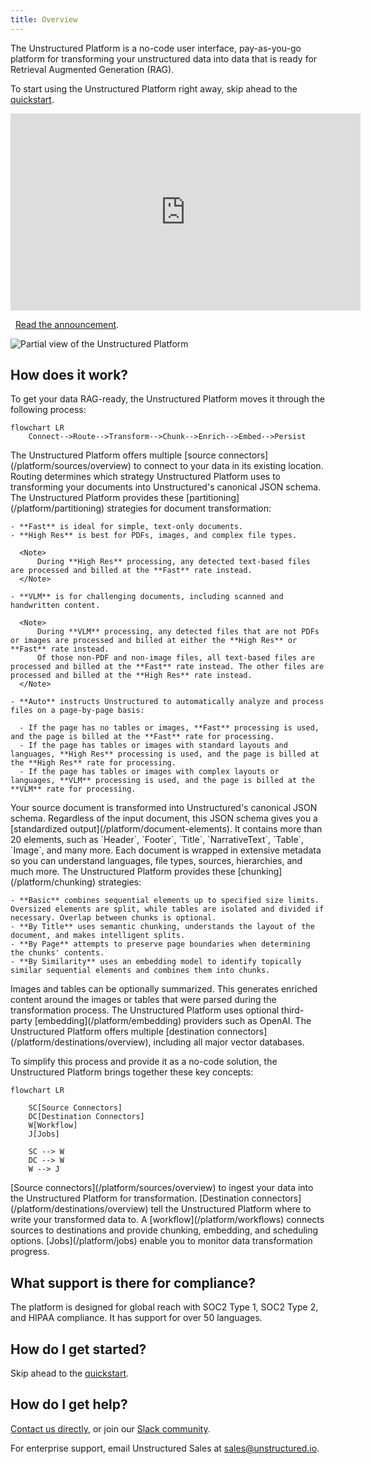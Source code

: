 ```yaml
---
title: Overview
---
```


The Unstructured Platform is a no-code user interface, pay-as-you-go platform for transforming your unstructured data into data that is ready for Retrieval Augmented Generation (RAG). 

<Tip>To start using the Unstructured Platform right away, skip ahead to the [quickstart](/platform/quickstart).</Tip>

<iframe
  width="560"
  height="315"
  src="https://www.youtube.com/embed/IVKcQDZa9Zc"
  title="YouTube video player"
  frameborder="0"
  allow="accelerometer; autoplay; clipboard-write; encrypted-media; gyroscope; picture-in-picture"
  allowfullscreen
></iframe>

<Icon icon="blog"/>&nbsp;&nbsp;[Read the announcement](https://unstructured.io/blog/introducing-unstructured-platform-the-enterprise-etl-platform-for-the-genai-tech-stackintroducing-unstructured-platform-beta-the-enterprise-etl-platform-for-the-genai-tech-stack).

![Partial view of the Unstructured Platform](/img/platform/Start-Screen-Partial.png)

## How does it work?

To get your data RAG-ready, the Unstructured Platform moves it through the following process:

```mermaid
flowchart LR
    Connect-->Route-->Transform-->Chunk-->Enrich-->Embed-->Persist
```

<Steps>
  <Step title="Connect">
    The Unstructured Platform offers multiple [source connectors](/platform/sources/overview) to connect to your data in its existing location.
  </Step>
  <Step title="Route">
    Routing determines which strategy Unstructured Platform uses to transforming your documents into Unstructured's canonical JSON schema. The Unstructured Platform provides these [partitioning](/platform/partitioning) strategies for document transformation:
    
    - **Fast** is ideal for simple, text-only documents.
    - **High Res** is best for PDFs, images, and complex file types.

      <Note>
          During **High Res** processing, any detected text-based files are processed and billed at the **Fast** rate instead.
      </Note>

    - **VLM** is for challenging documents, including scanned and handwritten content.

      <Note>
          During **VLM** processing, any detected files that are not PDFs or images are processed and billed at either the **High Res** or **Fast** rate instead. 
          Of those non-PDF and non-image files, all text-based files are processed and billed at the **Fast** rate instead. The other files are processed and billed at the **High Res** rate instead.
      </Note>

    - **Auto** instructs Unstructured to automatically analyze and process files on a page-by-page basis:

      - If the page has no tables or images, **Fast** processing is used, and the page is billed at the **Fast** rate for processing.
      - If the page has tables or images with standard layouts and languages, **High Res** processing is used, and the page is billed at the **High Res** rate for processing.
      - If the page has tables or images with complex layouts or languages, **VLM** processing is used, and the page is billed at the **VLM** rate for processing.

  </Step>
  <Step title="Transform"> 
    Your source document is transformed into Unstructured's canonical JSON schema. Regardless of the input document, this JSON schema gives you a [standardized output](/platform/document-elements). It contains more than 20 elements, such as `Header`, `Footer`, `Title`, `NarrativeText`, `Table`, `Image`, and many more. Each document is wrapped in extensive metadata so you can understand languages, file types, sources, hierarchies, and much more.
  </Step>
    <Step title="Chunk"> 
    The Unstructured Platform provides these [chunking](/platform/chunking) strategies:
    
    - **Basic** combines sequential elements up to specified size limits. Oversized elements are split, while tables are isolated and divided if necessary. Overlap between chunks is optional.
    - **By Title** uses semantic chunking, understands the layout of the document, and makes intelligent splits.
    - **By Page** attempts to preserve page boundaries when determining the chunks' contents.
    - **By Similarity** uses an embedding model to identify topically similar sequential elements and combines them into chunks.

  </Step>
  <Step title="Enrich">
    Images and tables can be optionally summarized. This generates enriched content around the images or tables that were parsed during the transformation process.
  </Step>
  <Step title="Embed">
    The Unstructured Platform uses optional third-party [embedding](/platform/embedding) providers such as OpenAI.
  </Step>
  <Step title="Persist">
    The Unstructured Platform offers multiple [destination connectors](/platform/destinations/overview), including all major vector databases.
  </Step>
</Steps>

To simplify this process and provide it as a no-code solution, the Unstructured Platform brings together these key concepts:

```mermaid
flowchart LR
    
    SC[Source Connectors]
    DC[Destination Connectors]
    W[Workflow]
    J[Jobs]
    
    SC --> W
    DC --> W
    W --> J
```

<Steps>
  <Step title="Source Connectors">
    [Source connectors](/platform/sources/overview) to ingest your data into the Unstructured Platform for transformation.
  </Step>
  <Step title="Destination Connectors">
    [Destination connectors](/platform/destinations/overview) tell the Unstructured Platform where to write your transformed data to.
  </Step>
  <Step title="Workflow">
    A [workflow](/platform/workflows) connects sources to destinations and provide chunking, embedding, and scheduling options.
  </Step>
  <Step title="Jobs">
    [Jobs](/platform/jobs) enable you to monitor data transformation progress.
  </Step>
</Steps>

## What support is there for compliance?

The platform is designed for global reach with SOC2 Type 1, SOC2 Type 2, and HIPAA compliance. It has support for over 50 languages.

## How do I get started?

Skip ahead to the [quickstart](/platform/quickstart).

## How do I get help?

[Contact us directly](https://unstructured.io/contact), or join our [Slack community](https://short.unstructured.io/pzw05l7).

For enterprise support, email Unstructured Sales at [sales@unstructured.io](mailto:sales@unstructured.io).



